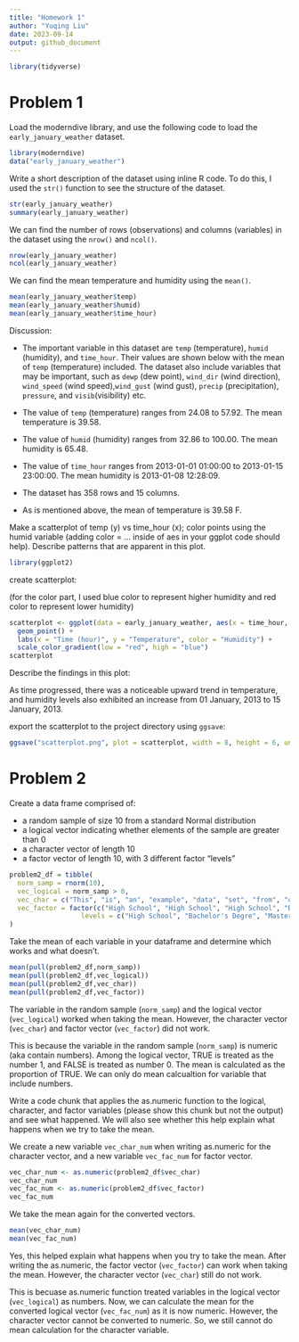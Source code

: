 ```yaml
---
title: "Homework 1"
author: "Yuqing Liu"
date: 2023-09-14
output: github_document
---
```


```r
library(tidyverse)
```

# Problem 1
Load the moderndive library, and use the following code to load the `early_january_weather` dataset.
```r
library(moderndive)
data("early_january_weather")
```
Write a short description of the dataset using inline R code. To do this, I used the `str()` function to see the structure of the dataset.
```r
str(early_january_weather)
summary(early_january_weather)
```

We can find the number of rows (observations) and columns (variables) in the dataset using the `nrow()` and `ncol()`.
```r
nrow(early_january_weather)
ncol(early_january_weather)
```

We can find the mean temperature and humidity using the `mean()`.
```r
mean(early_january_weather$temp)
mean(early_january_weather$humid)
mean(early_january_weather$time_hour)
```

Discussion:

* The important variable in this dataset are `temp` (temperature), `humid` (humidity), and `time_hour`. Their values are shown below with the mean of `temp` (temperature) included. The dataset also include variables that may be important, such as `dewp` (dew point), `wind_dir` (wind direction), `wind_speed` (wind speed),` wind_gust` (wind gust), `precip` (precipitation), `pressure`, and `visib`(visibility) etc.

* The value of `temp` (temperature) ranges from 24.08 to 57.92. The mean temperature is 39.58.

* The value of `humid` (humidity) ranges from 32.86 to 100.00. The mean humidity is 65.48. 

* The value of `time_hour` ranges from 2013-01-01 01:00:00 to 2013-01-15 23:00:00. The mean humidity is 2013-01-08 12:28:09.

* The dataset has 358 rows and 15 columns.

* As is mentioned above, the mean of temperature is 39.58 F.

Make a scatterplot of temp (y) vs time_hour (x); color points using the humid variable (adding color = ... inside of aes in your ggplot code should help). Describe patterns that are apparent in this plot.

```r
library(ggplot2)
```

create scatterplot: 

(for the color part, I used blue color to represent higher humidity and red color to represent lower humidity)

```r
scatterplot <- ggplot(data = early_january_weather, aes(x = time_hour, y = temp, color = humid)) +
  geom_point() +
  labs(x = "Time (hour)", y = "Temperature", color = "Humidity") +
  scale_color_gradient(low = "red", high = "blue")
scatterplot
```


Describe the findings in this plot:

As time progressed, there was a noticeable upward trend in temperature, and humidity levels also exhibited an increase from 01 January, 2013 to 15 January, 2013.


export the scatterplot to the project directory using `ggsave`:
```r
ggsave("scatterplot.png", plot = scatterplot, width = 8, height = 6, units = "in")
```

# Problem 2

Create a data frame comprised of:

* a random sample of size 10 from a standard Normal distribution
* a logical vector indicating whether elements of the sample are greater than 0
* a character vector of length 10
* a factor vector of length 10, with 3 different factor “levels”

```r
problem2_df = tibble(
  norm_samp = rnorm(10),
  vec_logical = norm_samp > 0,
  vec_char = c("This", "is", "an", "example", "data", "set", "from", "question", "number", "two"),
  vec_factor = factor(c("High School", "High School", "High School", "Bachelor's Degre", "Bachelor's Degre", "Bachelor's Degre", "Master's Degree", "Master's Degree", "Bachelor's Degre", "Master's Degree"),
                  levels = c("High School", "Bachelor's Degre", "Master's Degree"), labels = c(1, 2, 3))
)

```

Take the mean of each variable in your dataframe and determine which works and what doesn’t.
```r
mean(pull(problem2_df,norm_samp))
mean(pull(problem2_df,vec_logical))
mean(pull(problem2_df,vec_char))
mean(pull(problem2_df,vec_factor))
```
The variable in the random sample (`norm_samp`) and the logical vector (`vec_logical`) worked when taking the mean. However, the character vector (`vec_char`) and factor vector (`vec_factor`) did not work. 

This is because the variable in the random sample (`norm_samp`) is numeric (aka contain numbers). Among the logical vector, TRUE is treated as the number 1, and FALSE is treated as number 0. The mean is calculated as the proportion of TRUE. We can only do mean calcualtion for variable that include numbers. 

Write a code chunk that applies the as.numeric function to the logical, character, and factor variables (please show this chunk but not the output) and see what happened. We will also see whether this help explain what happens when we try to take the mean.

We create a new variable `vec_char_num` when writing as.numeric for the character vector, and a new variable `vec_fac_num` for factor vector. 
```r
vec_char_num <- as.numeric(problem2_df$vec_char)
vec_char_num 
vec_fac_num <- as.numeric(problem2_df$vec_factor)
vec_fac_num
```

We take the mean again for the converted vectors. 
```r
mean(vec_char_num)
mean(vec_fac_num)
```

Yes, this helped explain what happens when you try to take the mean. After writing the as.numeric, the factor vector (`vec_factor`) can work when taking the mean. However, the character vector (`vec_char`) still do not work. 

This is becuase as.numeric function treated variables in the logical vector (`vec_logical`) as numbers. Now, we can calculate the mean for the converted logical vector (`vec_fac_num`) as it is now numeric. However, the character vector cannot be converted to numeric. So, we still cannot do mean calculation for the character variable. 
